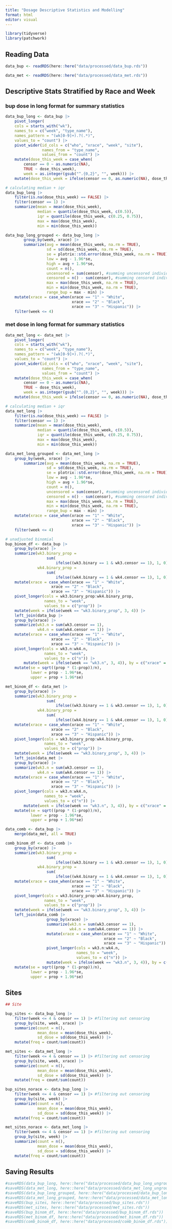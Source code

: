```yaml
---
title: "Dosage Descriptive Statistics and Modelling"
format: html
editor: visual
---
```


```r
library(tidyverse)
library(patchwork)
```

## Reading Data

```r
data_bup <- readRDS(here::here("data/processed/data_bup.rds")) 

data_met <- readRDS(here::here("data/processed/data_met.rds"))
```

## Descriptive Stats Stratified by Race and Week

### bup dose in long format for summary statistics

```r
data_bup_long <- data_bup |>
    pivot_longer(
    cols = starts_with("wk"),
    names_to = c("week", "type_name"),
    names_pattern = "(wk[0-9]+).?(.*)",
    values_to = "count") |>
    pivot_wider(id_cols = c("who", "xrace", "week", "site"),
                names_from = "type_name",
                values_from = "count") |>
    mutate(dose_this_week = case_when(
        censor == 0 ~ as.numeric(NA),
        TRUE ~ dose_this_week),
        week = as.integer(gsub("^.{0,2}", "", week))) |>
    mutate(dose_this_week = ifelse(censor == 0, as.numeric(NA), dose_this_week))

# calculating median + iqr
data_bup_long |>
    filter(is.na(dose_this_week) == FALSE) |>
    filter(censor == 1) |>
    summarize(mean = mean(dose_this_week),
              median = quantile(dose_this_week, c(0.5)),
              iqr = quantile(dose_this_week, c(0.25, 0.75)),
              max = max(dose_this_week), 
              min = min(dose_this_week))

data_bup_long_grouped <- data_bup_long |>
        group_by(week, xrace) |>
        summarize(avg = mean(dose_this_week, na.rm = TRUE),
                  sd = sd(dose_this_week, na.rm = TRUE),
                  se = plotrix::std.error(dose_this_week, na.rm = TRUE),
                  low = avg - 1.96*se,
                  high = avg + 1.96*se,
                  count = n(),
                  uncensored = sum(censor), #summing uncensored individuals
                  censored = n() - sum(censor), #summing censored individuals
                  max = max(dose_this_week, na.rm = TRUE),
                  min = min(dose_this_week, na.rm = TRUE),
                  range_bup = max - min) |>
    mutate(xrace = case_when(xrace == "1" ~ "White",
                             xrace == "2" ~ "Black",
                             xrace == "3" ~ "Hispanic")) |>
    filter(week <= 4)
```

### met dose in long format for summary statistics

```r
data_met_long <- data_met |>
    pivot_longer(
    cols = starts_with("wk"),
    names_to = c("week", "type_name"),
    names_pattern = "(wk[0-9]+).?(.*)",
    values_to = "count") |>
    pivot_wider(id_cols = c("who", "xrace", "week", "site"),
                names_from = "type_name",
                values_from = "count") |>
    mutate(dose_this_week = case_when(
        censor == 0 ~ as.numeric(NA),
        TRUE ~ dose_this_week),
        week = as.integer(gsub("^.{0,2}", "", week))) |>
    mutate(dose_this_week = ifelse(censor == 0, as.numeric(NA), dose_this_week))

# calculating median + iqr
data_met_long |>
    filter(is.na(dose_this_week) == FALSE) |>
    filter(censor == 1) |>
    summarize(mean = mean(dose_this_week),
              median = quantile(dose_this_week, c(0.5)),
              iqr = quantile(dose_this_week, c(0.25, 0.75)),
              max = max(dose_this_week), 
              min = min(dose_this_week))

data_met_long_grouped <- data_met_long |>
    group_by(week, xrace) |>
        summarize(avg = mean(dose_this_week, na.rm = TRUE),
                  sd = sd(dose_this_week, na.rm = TRUE),
                  se = plotrix::std.error(dose_this_week, na.rm = TRUE),
                  low = avg - 1.96*se,
                  high = avg + 1.96*se,
                  count = n(),
                  uncensored = sum(censor), #summing uncensored individuals
                  censored = n() - sum(censor), #summing censored individuals
                  max = max(dose_this_week, na.rm = TRUE),
                  min = min(dose_this_week, na.rm = TRUE),
                  range_bup = max - min) |>
    mutate(xrace = case_when(xrace == "1" ~ "White",
                             xrace == "2" ~ "Black",
                             xrace == "3" ~ "Hispanic")) |>
    filter(week <= 4)
```

```r
# unadjusted binomial
bup_binom_df <- data_bup |>
    group_by(xrace) |>
    summarize(wk3.binary_prop = 
                  sum(
                      ifelse((wk3.binary == 1 & wk3.censor == 1), 1, 0))/sum(wk3.censor == 1),
              wk4.binary_prop = 
                  sum(
                      ifelse((wk4.binary == 1 & wk4.censor == 1), 1, 0))/sum(wk4.censor == 1)) |>
    mutate(xrace = case_when(xrace == "1" ~ "White",
                    xrace == "2" ~ "Black",
                    xrace == "3" ~ "Hispanic")) |>
    pivot_longer(cols = wk3.binary_prop:wk4.binary_prop,
                 names_to = "week",
                 values_to = c("prop")) |>
    mutate(week = ifelse(week == "wk3.binary_prop", 3, 4)) |>
    left_join(data_bup |>
    group_by(xrace) |>
    summarize(wk3.n = sum(wk3.censor == 1),
              wk4.n = sum(wk4.censor == 1)) |>
    mutate(xrace = case_when(xrace == "1" ~ "White",
                    xrace == "2" ~ "Black",
                    xrace == "3" ~ "Hispanic")) |>
    pivot_longer(cols = wk3.n:wk4.n,
                 names_to = "week",
                 values_to = c("n")) |>
        mutate(week = ifelse(week == "wk3.n", 3, 4)), by = c("xrace" = "xrace", "week" = "week")) |>
    mutate(se = sqrt((prop * (1-prop))/n),
           lower = prop - 1.96*se,
           upper = prop + 1.96*se)

met_binom_df <- data_met |>
    group_by(xrace) |>
    summarize(wk3.binary_prop = 
                  sum(
                      ifelse((wk3.binary == 1 & wk3.censor == 1), 1, 0))/sum(wk3.censor == 1),
              wk4.binary_prop = 
                  sum(
                      ifelse((wk4.binary == 1 & wk4.censor == 1), 1, 0))/sum(wk4.censor == 1)) |>
    mutate(xrace = case_when(xrace == "1" ~ "White",
                    xrace == "2" ~ "Black",
                    xrace == "3" ~ "Hispanic")) |>
    pivot_longer(cols = wk3.binary_prop:wk4.binary_prop,
                 names_to = "week",
                 values_to = c("prop")) |>
    mutate(week = ifelse(week == "wk3.binary_prop", 3, 4)) |>
    left_join(data_met |>
    group_by(xrace) |>
    summarize(wk3.n = sum(wk3.censor == 1),
              wk4.n = sum(wk4.censor == 1)) |>
    mutate(xrace = case_when(xrace == "1" ~ "White",
                    xrace == "2" ~ "Black",
                    xrace == "3" ~ "Hispanic")) |>
    pivot_longer(cols = wk3.n:wk4.n,
                 names_to = "week",
                 values_to = c("n")) |>
        mutate(week = ifelse(week == "wk3.n", 3, 4)), by = c("xrace" = "xrace", "week" = "week")) |>
    mutate(se = sqrt((prop * (1-prop))/n),
           lower = prop - 1.96*se,
           upper = prop + 1.96*se)
```

```r
data_comb <- data_bup |>
    merge(data_met, all = TRUE)

comb_binom_df <- data_comb |>
    group_by(xrace) |>
    summarize(wk3.binary_prop = 
                  sum(
                      ifelse((wk3.binary == 1 & wk3.censor == 1), 1, 0))/sum(wk3.censor == 1),
              wk4.binary_prop = 
                  sum(
                      ifelse((wk4.binary == 1 & wk4.censor == 1), 1, 0))/sum(wk4.censor == 1)) |>
    mutate(xrace = case_when(xrace == "1" ~ "White",
                             xrace == "2" ~ "Black",
                             xrace == "3" ~ "Hispanic")) |>
    pivot_longer(cols = wk3.binary_prop:wk4.binary_prop,
                 names_to = "week",
                 values_to = c("prop")) |>
    mutate(week = ifelse(week == "wk3.binary_prop", 3, 4)) |>
    left_join(data_comb |>
                  group_by(xrace) |>
                  summarize(wk3.n = sum(wk3.censor == 1),
                            wk4.n = sum(wk4.censor == 1)) |>
                  mutate(xrace = case_when(xrace == "1" ~ "White",
                                           xrace == "2" ~ "Black",
                                           xrace == "3" ~ "Hispanic")) |>
                  pivot_longer(cols = wk3.n:wk4.n,
                               names_to = "week",
                               values_to = c("n")) |>
                  mutate(week = ifelse(week == "wk3.n", 3, 4)), by = c("xrace" = "xrace", "week" = "week")) |>
    mutate(se = sqrt((prop * (1-prop))/n),
           lower = prop - 1.96*se,
           upper = prop + 1.96*se)
```

## Sites

```r
## Site

bup_sites <- data_bup_long |>
    filter(week <= 4 & censor == 1) |> #filtering out censoring
    group_by(site, week, xrace) |>
    summarize(count = n(), 
              mean_dose = mean(dose_this_week),
              sd_dose = sd(dose_this_week)) |>
    mutate(freq = count/sum(count))

met_sites <- data_met_long |>
    filter(week <= 4 & censor == 1) |> #filtering out censoring
    group_by(site, week, xrace) |>
    summarize(count = n(), 
              mean_dose = mean(dose_this_week),
              sd_dose = sd(dose_this_week)) |>
    mutate(freq = count/sum(count))

bup_sites_norace <- data_bup_long |>
    filter(week <= 4 & censor == 1) |> #filtering out censoring
    group_by(site, week) |>
    summarize(count = n(), 
              mean_dose = mean(dose_this_week),
              sd_dose = sd(dose_this_week)) |>
    mutate(freq = count/sum(count))

met_sites_norace <- data_met_long |>
    filter(week <= 4 & censor == 1) |> #filtering out censoring
    group_by(site, week) |>
    summarize(count = n(), 
              mean_dose = mean(dose_this_week),
              sd_dose = sd(dose_this_week)) |>
    mutate(freq = count/sum(count))
```

## Saving Results

```r
#saveRDS(data_bup_long, here::here("data/processed/data_bup_long_ungrouped.rds"))
#saveRDS(data_met_long, here::here("data/processed/data_met_long_ungrouped.rds"))
#saveRDS(data_bup_long_grouped, here::here("data/processed/data_bup_long.rds"))
#saveRDS(data_met_long_grouped, here::here("data/processed/data_met_long.rds"))
#saveRDS(bup_sites, here::here("data/processed/bup_sites.rds"))
#saveRDS(met_sites, here::here("data/processed/met_sites.rds"))
#saveRDS(bup_binom_df, here::here("data/processed/bup_binom_df.rds"))
#saveRDS(met_binom_df, here::here("data/processed/met_binom_df.rds"))
#saveRDS(comb_binom_df, here::here("data/processed/comb_binom_df.rds"))
```

